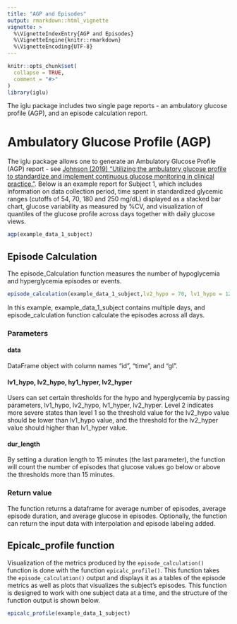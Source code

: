 ```yaml
---
title: "AGP and Episodes"
output: rmarkdown::html_vignette
vignette: >
  %\VignetteIndexEntry{AGP and Episodes}
  %\VignetteEngine{knitr::rmarkdown}
  %\VignetteEncoding{UTF-8}
---
```


```r
knitr::opts_chunk$set(
  collapse = TRUE,
  comment = "#>"
)
library(iglu)
```
The iglu package includes two single page reports - an ambulatory glucose profile (AGP), and an episode calculation report.

# Ambulatory Glucose Profile (AGP)

The iglu package allows one to generate an Ambulatory Glucose Profile (AGP) report - see [Johnson (2019) "Utilizing the ambulatory glucose profile to standardize and implement continuous glucose monitoring in clinical practice."](https://doi.org/10.1089/dia.2019.0034). Below is an example report for Subject 1, which includes information on data collection period, time spent in standardized glycemic ranges (cutoffs of 54, 70, 180 and 250 mg/dL) displayed as a stacked bar chart, glucose variability as measured by %CV, and visualization of quantiles of the glucose profile across days together with daily glucose views. 

```r
agp(example_data_1_subject)
```


## Episode Calculation

The episode_Calculation function measures the number of hypoglycemia and hyperglycemia episodes or events.

```r
episode_calculation(example_data_1_subject,lv2_hypo = 70, lv1_hypo = 120, lv2_hyper = 180, dur_length = 15)
```

In this example, example_data_1_subject contains multiple days, and episode_calculation function calculate the episodes across all days.

### Parameters

#### data 
DataFrame object with column names "id", "time", and "gl". 

#### lv1_hypo, lv2_hypo, hy1_hyper, lv2_hyper
Users can set certain thresholds for the hypo and hyperglycemia by passing parameters, lv1_hypo, lv2_hypo, lv1_hyper, lv2_hyper. Level 2 indicates more severe states than level 1 so the threshold value for the lv2_hypo value should be lower than lv1_hypo value, and the threshold for the lv2_hyper value should higher than lv1_hyper value.

#### dur_length
By setting a duration length to 15 minutes (the last parameter), the function will count the number of episodes that glucose values go below or above the thresholds more than 15 minutes. 

### Return value
The function returns a dataframe for average number of episodes, average episode duration, and average glucose in episodes. Optionally, the function can return the input data with interpolation and episode labeling added.

## Epicalc_profile function

Visualization of the metrics produced by the `episode_calculation()` function is done with the function `epicalc_profile()`. This function takes the `episode_calculation()` output and displays it as a tables of the episode metrics as well as plots that visualizes the subject's episodes. This function is designed to work with one subject data at a time, and the structure of the function output is shown below.

```r
epicalc_profile(example_data_1_subject)
```
